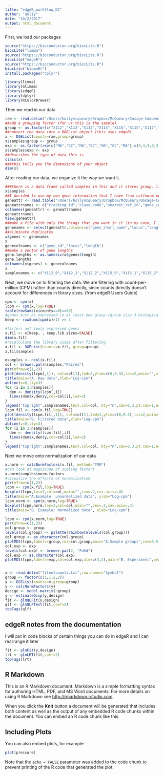 ```yaml
---
title: "edgeR_workflow_DC"
author: "Holly"
date: "10/2/2017"
output: html_document
---
```


First, we load our packages 
```r
source("https://bioconductor.org/biocLite.R")
biocLite("limma")
source("https://bioconductor.org/biocLite.R")
biocLite("edgeR")
source("https://bioconductor.org/biocLite.R")
biocLite("biomaRt")
install.packages("dplyr")

library(limma)
library(Glimma)
library(edgeR)
library(dplyr)
library(RColorBrewer)
```

Then we read in our data 
``` r
raw <- read.delim("/Users/hollymcqueary/Dropbox/McQueary/Dosage-Compensation/Redo/September_2017/genes.count_table",row.names="tracking_id")
##add a grouping factor (for us this is the sample)
group <- as.factor(c("X112","X112","X112","X115","X115","X115","X117","X117","X117","X11","X11","X11","X123","X123","X123","X141","X141","X141","X152","X152","X152","X18","X18","X18","X1","X1","X1","X21","X21","X21","X29","X29","X29","X2","X2","X2","X31","X31","X31","X3","X3","X3","X49","X49","X49","X4","X4","X4","X50","X50","X50","X59","X59","X59","X5","X5","X5","X61","X61","X61","X66","X66","X66","X69","X69","X69","X6","X6","X6","X76","X76","X76","X77","X77","X77","X7","X7","X7","X8","X8","X8","X9","X9","X9","GCA","GCA","GCA","MAA","MAA","MAA"))
##convert the data into a DGEList-object (this uses edgeR)
x <- DGEList(counts=raw,group=group)
x$samples$group <- group
exp <- as.factor(rep(c("MA","GC","MA","GC","MA","GC","MA"),c(9,3,9,9,3,54,3)))
x$samples$exp <- exp
##describes the type of data this is 
class(x)
###this tells you the dimensions of your object
dim(x)

```
After reading our data, we organize it the way we want it. 
``` r
###there is a data frame called samples in this and it stores group, library size, and normalization factor information
x$samples
##I decided to use my own gene information that I have from cuffnorm output
geneattr <- read.table("/Users/hollymcqueary/Dropbox/McQueary/Dosage-Compensation/Redo/September_2017/genes.attr_table.csv")
geneattrnames <- c("tracking_id","class_code","nearest_ref_id","gene_id","gene_short_name","tss_id","locus","length")
colnames(geneattr) <- geneattrnames
geneattrnames
View(geneattr)
##make a file with only the things that you want in it (in my case, I just want gene id and locus)
genenames <- select(geneattr,columns=c("gene_short_name","locus","length"))
##eliminate duplicates
x$genes <- genenames
x
genecolnames <- c("gene_id","locus","length")
##make a vector of gene lengths 
gene.lengths <- as.numeric(x$genes$length)
gene.lengths
colnames(x$genes) <- genecolnames
x
samplenames <- c("X112_0","X112_1","X112_2","X115_0","X115_1","X115_2","X117_0","X117_1","X117_2","X11_0","X11_1","X11_2","X123_0","X123_1","X123_2","X141_0","X141_1","X141_2","X152_0","X152_1","X152_2","X18_0","X18_1","X18_2","X1_0","X1_1","X1_2","X21_0","X21_1","X21_2","X29_0","X29_1","X29_2","X2_0","X2_1","X2_2","X31_0","X31_1","X31_2","X3_0","X3_1","X3_2","X49_0","X49_1","X49_2","X4_0","X4_1","X4_2","X50_0","X50_1","X50_2","X59_0","X59_1","X59_2","X5_0","X5_1","X5_2","X61_0","X61_1","X61_2","X66_0","X66_1","X66_2","X69_0","X69_1","X69_2","X6_0","X6_1","X6_2","X76_0","X76_1","X76_2","X77_0","X77_1","X77_2","X7_0","X7_1","X7_2","X8_0","X8_1","X8_2","X9_0","X9_1","X9_2","GCA_0","GCA_1","GCA_2","MAA_0","MAA_1","MAA_2")
```

Next, we move on to filtering the data. 
We are filtering with count-per-million (CPM) rather than counts directly, since counts directly doesn't account for differences in library sizes. (from edgeR Users Guide)
``` r
cpm <- cpm(x)
lcpm <- cpm(x,log=TRUE)
table(rowSums(x$counts==0)==90)
#genes must be expressed in at least one group (group size 3-biological replicates) to be kept for downstream analysis
keep <- rowSums(cpm(x)>1) >= 3

#filters out lowly expressed genes
x.fil <- x[keep, , keep.lib.sizes=FALSE]
dim(x.fil)
#recalculate the library sizes after filtering
x.fil <- DGEList(counts=x.fil, group=group)
x.fil$samples

```

``` r
nsamples <- ncol(x.fil)
col <- brewer.pal(nsamples,"Paired")
par(mfrow=c(1,2))
plot(density(lcpm[,1]), col=col[1],lwd=2,ylim=c(0,0.3),las=2,main="",xlab="")
title(main="A. Raw data",xlab="Log-cpm")
abline(v=0,lty=3)
for (i in 2:nsamples){
  den <- density(lcpm[,i])
  lines(den$x,den$y,col=col[i],lwd=2)
}
legend("topright",samplenames,text.col=col, bty="n",cex=0.3,pt.cex=1,ncol=3)
lcpm.fil <- cpm(x.fil,log=TRUE)
plot(density(lcpm.fil[,1]), col=col[1],lwd=2,ylim=c(0,0.3),las=2,main="",xlab="")
title(main="B. Filtered data",xlab="Log-cpm")
abline(v=0,lty=3)
for (i in 2:nsamples){
  den <- density(lcpm.fil[,i])
  lines(den$x,den$y,col=col[i],lwd=2)
}
legend("topright",samplenames,text.col=col, bty="n",cex=0.3,pt.cex=1,ncol=3)

```


Next we move onto normalization of our data
``` r
x.norm <- calcNormFactors(x.fil, method="TMM")
#can look at magnitude of scaling factors
x.norm$samples$norm.factors
#visualize the effects of normalization
par(mfrow=c(1,2))
lcpm <- cpm(x.fil,log=TRUE)
boxplot(lcpm,las=2,col=col,main="",cex=.2,cex.axis=.4)
title(main="A.Example: unnormalized data", ylab="Log-cpm")
lcpm.norm <- cpm(x.norm,log=TRUE)
boxplot(lcpm.norm,las=2,col=col,main="",cex=.2,cex.axis=.4)
title(main="B. Example: Normalized data", ylab="Log-cpm")
```

```r
lcpm <- cpm(x.norm,log=TRUE)
par(mfrow=c(1,2))
col.group <- group
levels(col.group) <- palette(rainbow(nlevels(col.group)))
col.group <- as.character(col.group)
plotMDS(lcpm,labels=group,col=col.group,main="A.Sample groups",cex=0.5)
col.exp <- exp
levels(col.exp) <- brewer.pal(2, "PuRd")
col.exp <- as.character(col.exp)
plotMDS(lcpm,labels=exp,col=col.exp,dim=c(3,4),main="B. Experiment",cex=0.5)
```
``` r





```



```r
x <- read.delim("fileofcounts.txt",row.names="Symbol")
group <- factor(c(1,1,2,2))
y <- DGEList(counts=x,group=group)
y <- calcNormFactors(y)
design <- model.matrix(~group)
y <- estimateDisp(y,design)
fit <- glmQLFit(y,design)
qlf <- glmQLFTest(fit,coef=2)
topTags(qlf)
```

## edgeR notes from the documentation 
I will put in code blocks of certain things you can do in edgeR and I can rearrange it later

```r
fit <- glmFit(y,design)
lrt <- glmLRT(fit,coef=2)
topTags(lrt)
```


## R Markdown

This is an R Markdown document. Markdown is a simple formatting syntax for authoring HTML, PDF, and MS Word documents. For more details on using R Markdown see <http://rmarkdown.rstudio.com>.

When you click the **Knit** button a document will be generated that includes both content as well as the output of any embedded R code chunks within the document. You can embed an R code chunk like this:


## Including Plots

You can also embed plots, for example:

```r
plot(pressure)
```

Note that the `echo = FALSE` parameter was added to the code chunk to prevent printing of the R code that generated the plot.
